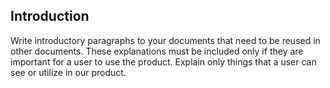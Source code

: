 <!-- Create conceptual explanation.  -->

## Introduction

Write introductory paragraphs to your documents that need to be reused in other documents.
These explanations must be included only if they are important for a user to use the product.
Explain only things that a user can see or utilize in our product.
